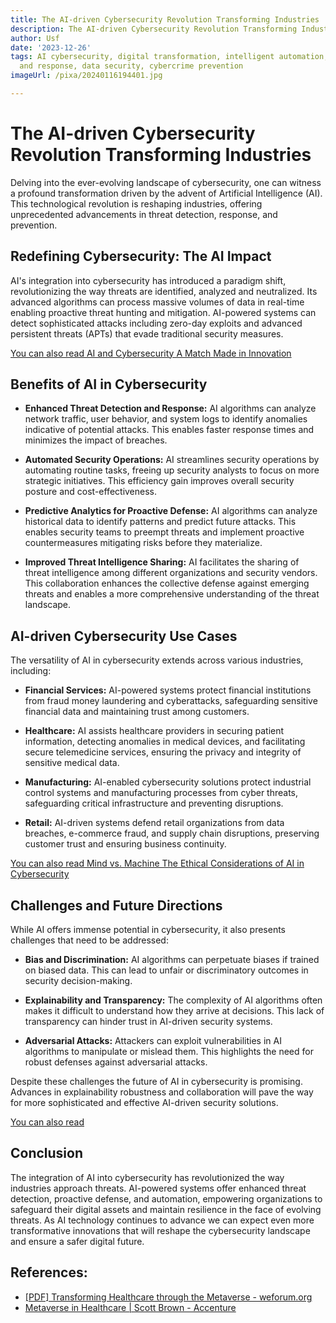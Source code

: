 ```yaml
---
title: The AI-driven Cybersecurity Revolution Transforming Industries
description: The AI-driven Cybersecurity Revolution Transforming Industries
author: Usf
date: '2023-12-26'
tags: AI cybersecurity, digital transformation, intelligent automation, threat detection
  and response, data security, cybercrime prevention
imageUrl: /pixa/20240116194401.jpg

---
```

# **The AI-driven Cybersecurity Revolution Transforming  Industries**

Delving into the ever-evolving landscape of cybersecurity, one can witness a profound transformation driven by  the advent of Artificial Intelligence (AI). This technological revolution is reshaping  industries, offering unprecedented advancements in threat detection, response, and prevention.

## **Redefining  Cybersecurity: The AI Impact**

AI's integration  into cybersecurity has introduced a paradigm shift, revolutionizing the way threats are identified, analyzed  and neutralized. Its  advanced algorithms can process massive volumes of data in  real-time enabling proactive threat hunting and mitigation. AI-powered systems can detect sophisticated attacks  including zero-day exploits and advanced persistent threats (APTs) that evade traditional security measures.

[You can also read AI and  Cybersecurity A Match Made in Innovation](AI%20and%20Cybersecurity%20A%20Match%20Made%20in%20Innovation)


## **Benefits of AI in Cybersecurity**

- **Enhanced Threat Detection and Response:** AI algorithms can  analyze network traffic,  user behavior, and system  logs to identify anomalies  indicative of potential attacks. This enables faster response times and minimizes the impact of  breaches.

- **Automated Security Operations:** AI streamlines security operations by automating routine  tasks, freeing up  security analysts to  focus on more strategic initiatives. This efficiency gain improves overall security posture and cost-effectiveness.

- **Predictive Analytics for Proactive Defense:** AI algorithms can analyze historical data to identify patterns and predict future attacks. This  enables security teams to preempt threats and implement proactive countermeasures mitigating  risks before they materialize.

- **Improved Threat  Intelligence Sharing:** AI facilitates  the  sharing of threat intelligence among different organizations and security vendors. This collaboration enhances the collective defense against emerging threats and enables a more comprehensive  understanding of the threat landscape.

## **AI-driven Cybersecurity  Use Cases**

The versatility of AI in  cybersecurity extends  across various industries, including:

- **Financial Services:** AI-powered systems protect financial institutions from fraud money laundering and cyberattacks, safeguarding sensitive financial data and maintaining  trust among  customers.

- **Healthcare:** AI assists healthcare providers in securing patient information, detecting anomalies in medical devices, and facilitating secure telemedicine services, ensuring  the  privacy and integrity of sensitive medical  data.

-  **Manufacturing:** AI-enabled cybersecurity solutions protect industrial  control systems and manufacturing processes from  cyber threats,  safeguarding critical infrastructure and preventing disruptions.

- **Retail:** AI-driven systems defend retail organizations from data breaches, e-commerce fraud, and supply chain disruptions, preserving customer trust and ensuring business continuity.

[You can also read Mind vs. Machine The Ethical Considerations of AI in Cybersecurity](Mind%20vs.%20Machine%20The%20Ethical%20Considerations%20of%20AI%20in%20Cybersecurity)


## **Challenges and Future  Directions**

While AI offers immense  potential in cybersecurity, it also presents  challenges that need to be addressed:

- **Bias and Discrimination:**  AI algorithms can perpetuate biases if  trained on biased data. This can lead to  unfair or discriminatory outcomes in security decision-making.

-  **Explainability and Transparency:** The complexity of AI algorithms often makes it  difficult to understand how they arrive at decisions. This lack of transparency can hinder trust in AI-driven security systems.

- **Adversarial Attacks:** Attackers  can exploit vulnerabilities in AI  algorithms to manipulate or mislead them. This highlights the need for robust defenses against  adversarial attacks.

Despite  these challenges  the future of AI in cybersecurity is promising. Advances in explainability robustness and collaboration will pave the way for more sophisticated and effective AI-driven security solutions.

[You can also read ]()


## **Conclusion**

The integration of AI into cybersecurity  has revolutionized the way industries approach threats. AI-powered systems offer enhanced threat detection, proactive defense, and automation, empowering organizations  to safeguard their digital assets and maintain resilience in  the face of evolving threats. As AI  technology  continues to advance we can expect even more transformative innovations that will  reshape the cybersecurity landscape and ensure a safer  digital future.

## References:
- [[PDF] Transforming Healthcare through the Metaverse - weforum.org](https://www3.weforum.org/docs/WEF_Transforming_Healthcare_2023.pdf)
- [Metaverse in Healthcare | Scott Brown - Accenture](https://www.accenture.com/us-en/blogs/insight-driven-health/healthcare-in-the-metaverse)
